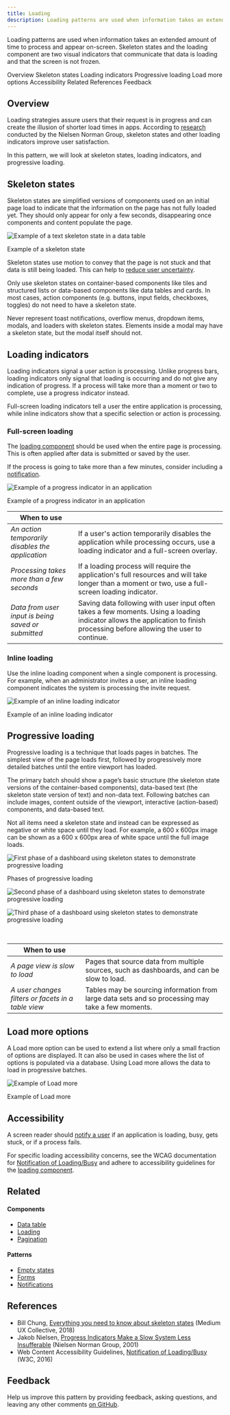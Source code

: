 ```yaml
---
title: Loading
description: Loading patterns are used when information takes an extended amount of time to process and appear on screen.
---
```


<PageDescription>

Loading patterns are used when information takes an extended amount of time to process and appear on-screen. Skeleton states and the loading component are two visual indicators that communicate that data is loading and that the screen is not frozen.

</PageDescription>

<AnchorLinks>

<AnchorLink>Overview</AnchorLink>
<AnchorLink>Skeleton states</AnchorLink>
<AnchorLink>Loading indicators</AnchorLink>
<AnchorLink>Progressive loading</AnchorLink>
<AnchorLink>Load more options</AnchorLink>
<AnchorLink>Accessibility</AnchorLink>
<AnchorLink>Related</AnchorLink>
<AnchorLink>References</AnchorLink>
<AnchorLink>Feedback</AnchorLink>

</AnchorLinks>

## Overview

Loading strategies assure users that their request is in progress and can create the illusion of shorter load times in apps. According to [research](https://www.nngroup.com/articles/progress-indicators/) conducted by the Nielsen Norman Group, skeleton states and other loading indicators improve user satisfaction.

In this pattern, we will look at skeleton states, loading indicators, and progressive loading.

## Skeleton states

Skeleton states are simplified versions of components used on an initial page load to indicate that the information on the page has not fully loaded yet. They should only appear for only a few seconds, disappearing once components and content populate the page.

<Row>
<Column colLg={8}>

![Example of a text skeleton state in a data table](images/skeleton.jpg)

<Caption>Example of a skeleton state</Caption>

</Column>
</Row>

Skeleton states use motion to convey that the page is not stuck and that data is still being loaded. This can help to [reduce user uncertainty](https://www.nngroup.com/articles/progress-indicators/).

Only use skeleton states on container-based components like tiles and structured lists or data-based components like data tables and cards. In most cases, action components (e.g. buttons, input fields, checkboxes, toggles) do not need to have a skeleton state.

Never represent toast notifications, overflow menus, dropdown items, modals, and loaders with skeleton states. Elements inside a modal may have a skeleton state, but the modal itself should not.

## Loading indicators

Loading indicators signal a user action is processing. Unlike progress bars, loading indicators only signal that loading is occurring and do not give any indication of progress. If a process will take more than a moment or two to complete, use a progress indicator instead.

Full-screen loading indicators tell a user the entire application is processing, while inline indicators show that a specific selection or action is processing.

### Full-screen loading

The [loading component](/components/loading/usage) should be used when the entire page is processing. This is often applied after data is submitted or saved by the user.

If the process is going to take more than a few minutes, consider including a [notification](/patterns/notification-pattern).

<Row>
<Column colLg={8}>

![Example of a progress indicator in an application](/images/larger-loader.jpg)

<Caption>Example of a progress indicator in an application</Caption>

</Column>
</Row>

| When to use                                        |                                                                                                                                                                              |
| -------------------------------------------------- | ---------------------------------------------------------------------------------------------------------------------------------------------------------------------------- |
| _An action temporarily disables the application_   | If a user's action temporarily disables the application while processing occurs, use a loading indicator and a full-screen overlay.                                          |
| _Processing takes more than a few seconds_         | If a loading process will require the application's full resources and will take longer than a moment or two, use a full-screen loading indicator.                           |
| _Data from user input is being saved or submitted_ | Saving data following with user input often takes a few moments. Using a loading indicator allows the application to finish processing before allowing the user to continue. |

### Inline loading

Use the inline loading component when a single component is processing. For example, when an administrator invites a user, an inline loading component indicates the system is processing the invite request.

<Row>
<Column colLg={8}>

![Example of an inline loading indicator](/images/inline-loading-animated.gif)

<Caption>Example of an inline loading indicator</Caption>

</Column>
</Row>

## Progressive loading

Progressive loading is a technique that loads pages in batches. The simplest view of the page loads first, followed by progressively more detailed batches until the entire viewport has loaded.

The primary batch should show a page’s basic structure (the skeleton state versions of the container-based components), data-based text (the skeleton state version of text) and non-data text. Following batches can include images, content outside of the viewport, interactive (action-based) components, and data-based text.

Not all items need a skeleton state and instead can be expressed as negative or white space until they load. For example, a 600 x 600px image can be shown as a 600 x 600px area of white space until the full image loads.

<Row>
<Column colLg={4}>

![First phase of a dashboard using skeleton states to demonstrate progressive loading](/images/prog-loading-1.jpg)

<Caption>Phases of progressive loading</Caption>

</Column>
<Column colLg={4}>

![Second phase of a dashboard using skeleton states to demonstrate progressive loading](/images/prog-loading-2.jpg)

</Column>
<Column colLg={4}>

![Third phase of a dashboard using skeleton states to demonstrate progressive loading](/images/prog-loading-3.jpg)

</Column>
</Row>

<br />

| When to use                                        |                                                                                                   |
| -------------------------------------------------- | ------------------------------------------------------------------------------------------------- |
| _A page view is slow to load_                      | Pages that source data from multiple sources, such as dashboards, and can be slow to load.        |
| _A user changes filters or facets in a table view_ | Tables may be sourcing information from large data sets and so processing may take a few moments. |

## Load more options

A Load more option can be used to extend a list where only a small fraction of options are displayed. It can also be used in cases where the list of options is populated via a database. Using Load more allows the data to load in progressive batches.

<Row>
<Column colLg={8}>

![Example of Load more](/images/load-more.jpg)

<Caption>Example of Load more</Caption>

</Column>
</Row>

## Accessibility

A screen reader should [notify a user](https://www.w3.org/WAI/GL/wiki/Notification_of_Loading/Busy) if an application is loading, busy, gets stuck, or if a process fails.

For specific loading accessibility concerns, see the WCAG documentation for [Notification of Loading/Busy](https://www.w3.org/WAI/GL/wiki/Notification_of_Loading/Busy) and adhere to accessibility guidelines for the [loading component](/components/loading/accessibility).

## Related

<Row>
<Column colSm={2} colMd={2} colLg={3}>

#### Components

- [Data table](/components/data-table/code)
- [Loading](/components/loading/code)
- [Pagination](/components/pagination/code)

</Column>
<Column colSm={2} colMd={2} colLg={3}>

#### Patterns

- [Empty states](/patterns/empty-states-pattern)
- [Forms](/patterns/forms-pattern)
- [Notifications](/patterns/notification-pattern)

</Column>
</Row>

## References

- Bill Chung, [Everything you need to know about skeleton states](https://uxdesign.cc/what-you-should-know-about-skeleton-screens-a820c45a571a) (Medium UX Collective, 2018)
- Jakob Nielsen, [Progress Indicators Make a Slow System Less Insufferable](https://www.nngroup.com/articles/progress-indicators/) (Nielsen Norman Group, 2001)
- Web Content Accessibility Guidelines, [Notification of Loading/Busy](https://www.w3.org/WAI/GL/wiki/Notification_of_Loading/Busy) (W3C, 2016)

## Feedback

Help us improve this pattern by providing feedback, asking questions, and leaving any other comments [on GitHub](https://github.com/carbon-design-system/carbon-website/issues/new?assignees=&labels=feedback&template=feedback.md).
